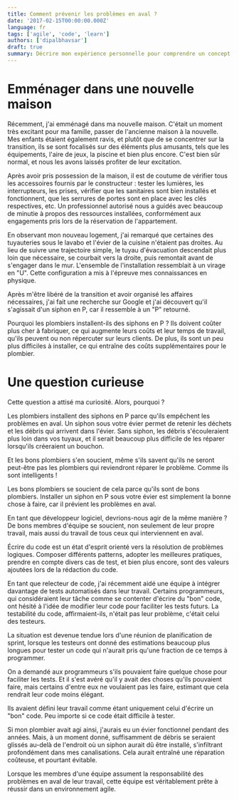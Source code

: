 ```yaml
---
title: Comment prévenir les problèmes en aval ?
date: '2017-02-15T00:00:00.000Z'
language: fr
tags: ['agile', 'code', 'learn']
authors: ['dipalbhavsar']
draft: true
summary: Décrire mon expérience personnelle pour comprendre un concept essentiel prendre en compte les faits lors de l'écriture du code.
---
```


# Emménager dans une nouvelle maison

Récemment, j'ai emménagé dans ma nouvelle maison. C'était un moment très excitant pour ma famille, passer de l'ancienne maison à la nouvelle. Mes enfants étaient également ravis, et plutôt que de se concentrer sur la transition, ils se sont focalisés sur des éléments plus amusants, tels que les équipements, l'aire de jeux, la piscine et bien plus encore. C'est bien sûr normal, et nous les avons laissés profiter de leur excitation.

Après avoir pris possession de la maison, il est de coutume de vérifier tous les accessoires fournis par le constructeur : tester les lumières, les interrupteurs, les prises, vérifier que les sanitaires sont bien installés et fonctionnent, que les serrures de portes sont en place avec les clés respectives, etc. Un professionnel autorisé nous a guidés avec beaucoup de minutie à propos des ressources installées, conformément aux engagements pris lors de la réservation de l'appartement.

En observant mon nouveau logement, j'ai remarqué que certaines des tuyauteries sous le lavabo et l'évier de la cuisine n'étaient pas droites. Au lieu de suivre une trajectoire simple, le tuyau d'évacuation descendait plus loin que nécessaire, se courbait vers la droite, puis remontait avant de s'engager dans le mur. L'ensemble de l'installation ressemblait à un virage en "U". Cette configuration a mis à l'épreuve mes connaissances en physique.

Après m'être libéré de la transition et avoir organisé les affaires nécessaires, j'ai fait une recherche sur Google et j'ai découvert qu'il s'agissait d'un siphon en P, car il ressemble à un "P" retourné.

Pourquoi les plombiers installent-ils des siphons en P ? Ils doivent coûter plus cher à fabriquer, ce qui augmente leurs coûts et leur temps de travail, qu'ils peuvent ou non répercuter sur leurs clients. De plus, ils sont un peu plus difficiles à installer, ce qui entraîne des coûts supplémentaires pour le plombier.

# Une question curieuse

Cette question a attisé ma curiosité. Alors, pourquoi ?

Les plombiers installent des siphons en P parce qu'ils empêchent les problèmes en aval. Un siphon sous votre évier permet de retenir les déchets et les débris qui arrivent dans l'évier. Sans siphon, les débris s'écouleraient plus loin dans vos tuyaux, et il serait beaucoup plus difficile de les réparer lorsqu'ils créeraient un bouchon.

Et les bons plombiers s'en soucient, même s'ils savent qu'ils ne seront peut-être pas les plombiers qui reviendront réparer le problème. Comme ils sont intelligents !

Les bons plombiers se soucient de cela parce qu'ils sont de bons plombiers. Installer un siphon en P sous votre évier est simplement la bonne chose à faire, car il prévient les problèmes en aval.

En tant que développeur logiciel, devrions-nous agir de la même manière ? De bons membres d'équipe se soucient, non seulement de leur propre travail, mais aussi du travail de tous ceux qui interviennent en aval.

Écrire du code est un état d'esprit orienté vers la résolution de problèmes logiques. Composer différents patterns, adopter les meilleures pratiques, prendre en compte divers cas de test, et bien plus encore, sont des valeurs ajoutées lors de la rédaction du code.

En tant que relecteur de code, j'ai récemment aidé une équipe à intégrer davantage de tests automatisés dans leur travail. Certains programmeurs, qui considéraient leur tâche comme se contenter d'écrire du "bon" code, ont hésité à l'idée de modifier leur code pour faciliter les tests futurs. La testabilité du code, affirmaient-ils, n'était pas leur problème, c'était celui des testeurs.

La situation est devenue tendue lors d'une réunion de planification de sprint, lorsque les testeurs ont donné des estimations beaucoup plus longues pour tester un code qui n'aurait pris qu'une fraction de ce temps à programmer.

On a demandé aux programmeurs s'ils pouvaient faire quelque chose pour faciliter les tests. Et il s'est avéré qu'il y avait des choses qu'ils pouvaient faire, mais certains d'entre eux ne voulaient pas les faire, estimant que cela rendrait leur code moins élégant.

Ils avaient défini leur travail comme étant uniquement celui d'écrire un "bon" code. Peu importe si ce code était difficile à tester.

Si mon plombier avait agi ainsi, j'aurais eu un évier fonctionnel pendant des années. Mais, à un moment donné, suffisamment de débris se seraient glissés au-delà de l'endroit où un siphon aurait dû être installé, s'infiltrant profondément dans mes canalisations. Cela aurait entraîné une réparation coûteuse, et pourtant évitable.

Lorsque les membres d'une équipe assument la responsabilité des problèmes en aval de leur travail, cette équipe est véritablement prête à réussir dans un environnement agile.